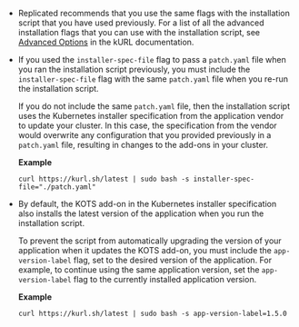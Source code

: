 * Replicated recommends that you use the same flags with the installation script that you have used previously. For a list of all the advanced installation flags that you can use with the installation script, see [Advanced Options](https://kurl.sh/docs/install-with-kurl/advanced-options) in the kURL documentation.
* If you used the `installer-spec-file` flag to pass a `patch.yaml` file when you ran the installation script previously, you must include the `installer-spec-file` flag with the same `patch.yaml` file when you re-run the installation script.

   If you do not include the same `patch.yaml` file, then the installation script uses the Kubernetes installer specification from the application vendor to update your cluster. In this case, the specification from the vendor would overwrite any configuration that you provided previously in a `patch.yaml` file, resulting in changes to the add-ons in your cluster. 

   **Example**

   ```
   curl https://kurl.sh/latest | sudo bash -s installer-spec-file="./patch.yaml"
   ```

* By default, the KOTS add-on in the Kubernetes installer specification also installs the latest version of the application when you run the installation script.

    To prevent the script from automatically upgrading the version of your application when it updates the KOTS add-on, you must include the `app-version-label` flag, set to the desired version of the application. For example, to continue using the same application version, set the `app-version-label` flag to the currently installed application version.

    **Example**

    ```
    curl https://kurl.sh/latest | sudo bash -s app-version-label=1.5.0  
    ```